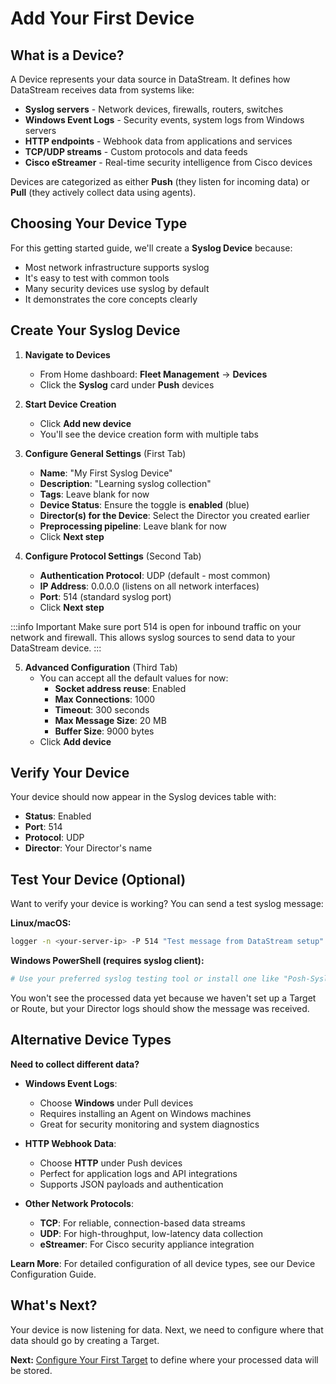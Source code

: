 # Add Your First Device

## What is a Device?

A Device represents your data source in DataStream. It defines how DataStream receives data from systems like:
- **Syslog servers** - Network devices, firewalls, routers, switches
- **Windows Event Logs** - Security events, system logs from Windows servers
- **HTTP endpoints** - Webhook data from applications and services
- **TCP/UDP streams** - Custom protocols and data feeds
- **Cisco eStreamer** - Real-time security intelligence from Cisco devices

Devices are categorized as either **Push** (they listen for incoming data) or **Pull** (they actively collect data using agents).

## Choosing Your Device Type

For this getting started guide, we'll create a **Syslog Device** because:
- Most network infrastructure supports syslog
- It's easy to test with common tools
- Many security devices use syslog by default
- It demonstrates the core concepts clearly

## Create Your Syslog Device

1. **Navigate to Devices**
   - From Home dashboard: **Fleet Management** → **Devices**
   - Click the **Syslog** card under **Push** devices

2. **Start Device Creation**
   - Click **Add new device**
   - You'll see the device creation form with multiple tabs

3. **Configure General Settings** (First Tab)
   - **Name**: "My First Syslog Device"
   - **Description**: "Learning syslog collection"
   - **Tags**: Leave blank for now
   - **Device Status**: Ensure the toggle is **enabled** (blue)
   - **Director(s) for the Device**: Select the Director you created earlier
   - **Preprocessing pipeline**: Leave blank for now
   - Click **Next step**

4. **Configure Protocol Settings** (Second Tab)
   - **Authentication Protocol**: UDP (default - most common)
   - **IP Address**: 0.0.0.0 (listens on all network interfaces)
   - **Port**: 514 (standard syslog port)
   - Click **Next step**

:::info Important
Make sure port 514 is open for inbound traffic on your network and firewall. This allows syslog sources to send data to your DataStream device.
:::

5. **Advanced Configuration** (Third Tab)
   - You can accept all the default values for now:
     - **Socket address reuse**: Enabled
     - **Max Connections**: 1000
     - **Timeout**: 300 seconds
     - **Max Message Size**: 20 MB
     - **Buffer Size**: 9000 bytes
   - Click **Add device**

## Verify Your Device

Your device should now appear in the Syslog devices table with:
- **Status**: Enabled
- **Port**: 514
- **Protocol**: UDP
- **Director**: Your Director's name

## Test Your Device (Optional)

Want to verify your device is working? You can send a test syslog message:

**Linux/macOS:**
```bash
logger -n <your-server-ip> -P 514 "Test message from DataStream setup"
```

**Windows PowerShell (requires syslog client):**
```powershell
# Use your preferred syslog testing tool or install one like "Posh-Syslog"
```

You won't see the processed data yet because we haven't set up a Target or Route, but your Director logs should show the message was received.

## Alternative Device Types

**Need to collect different data?**

- **Windows Event Logs**: 
  - Choose **Windows** under Pull devices
  - Requires installing an Agent on Windows machines
  - Great for security monitoring and system diagnostics

- **HTTP Webhook Data**:
  - Choose **HTTP** under Push devices  
  - Perfect for application logs and API integrations
  - Supports JSON payloads and authentication

- **Other Network Protocols**:
  - **TCP**: For reliable, connection-based data streams
  - **UDP**: For high-throughput, low-latency data collection
  - **eStreamer**: For Cisco security appliance integration

**Learn More**: For detailed configuration of all device types, see our <Topic id="devices-overview">Device Configuration Guide</Topic>.

## What's Next?

Your device is now listening for data. Next, we need to configure where that data should go by creating a Target.

**Next:** [Configure Your First Target](configure-first-target) to define where your processed data will be stored.
